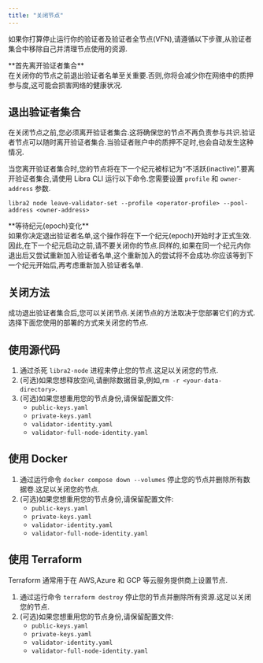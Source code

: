 ```yaml
---
title: "关闭节点"
---
```



如果你打算停止运行你的验证者及验证者全节点(VFN),请遵循以下步骤,从验证者集合中移除自己并清理节点使用的资源.

<Aside type="caution">
  **首先离开验证者集合**<br />
  在关闭你的节点之前退出验证者名单至关重要.否则,你将会减少你在网络中的质押参与度,这可能会损害网络的健康状况.
</Aside>

## 退出验证者集合

在关闭节点之前,您必须离开验证者集合.这将确保您的节点不再负责参与共识.验证者节点可以随时离开验证者集合.当验证者账户中的质押不足时,也会自动发生这种情况.

当您离开验证者集合时,您的节点将在下一个纪元被标记为“不活跃(inactive)”.要离开验证者集合,请使用 Libra CLI 运行以下命令.您需要设置 `profile` 和 `owner-address` 参数.

```shellscript filename="Terminal"
libra2 node leave-validator-set --profile <operator-profile> --pool-address <owner-address>
```

<Aside type="caution">
  **等待纪元(epoch)变化**<br />
  如果你决定退出验证者名单,这个操作将在下一个纪元(epoch)开始时才正式生效.因此,在下一个纪元启动之前,请不要关闭你的节点.同样的,如果在同一个纪元内你退出后又尝试重新加入验证者名单,这个重新加入的尝试将不会成功.你应该等到下一个纪元开始后,再考虑重新加入验证者名单.
</Aside>

## 关闭方法

成功退出验证者集合后,您可以关闭节点.关闭节点的方法取决于您部署它们的方式.选择下面您使用的部署的方式来关闭您的节点.

## 使用源代码

1. 通过杀死 `libra2-node` 进程来停止您的节点.这足以关闭您的节点.
2. (可选)如果您想释放空间,请删除数据目录,例如,`rm -r <your-data-directory>`.
3. (可选)如果您想重用您的节点身份,请保留配置文件:
   - `public-keys.yaml`
   - `private-keys.yaml`
   - `validator-identity.yaml`
   - `validator-full-node-identity.yaml`

## 使用 Docker

1. 通过运行命令 `docker compose down --volumes` 停止您的节点并删除所有数据卷.这足以关闭您的节点.
2. (可选)如果您想重用您的节点身份,请保留配置文件:
   - `public-keys.yaml`
   - `private-keys.yaml`
   - `validator-identity.yaml`
   - `validator-full-node-identity.yaml`

## 使用 Terraform

<Aside type="note">
  Terraform 通常用于在 AWS,Azure 和 GCP 等云服务提供商上设置节点.
</Aside>

1. 通过运行命令 `terraform destroy` 停止您的节点并删除所有资源.这足以关闭您的节点.
2. (可选)如果您想重用您的节点身份,请保留配置文件:
   - `public-keys.yaml`
   - `private-keys.yaml`
   - `validator-identity.yaml`
   - `validator-full-node-identity.yaml`
